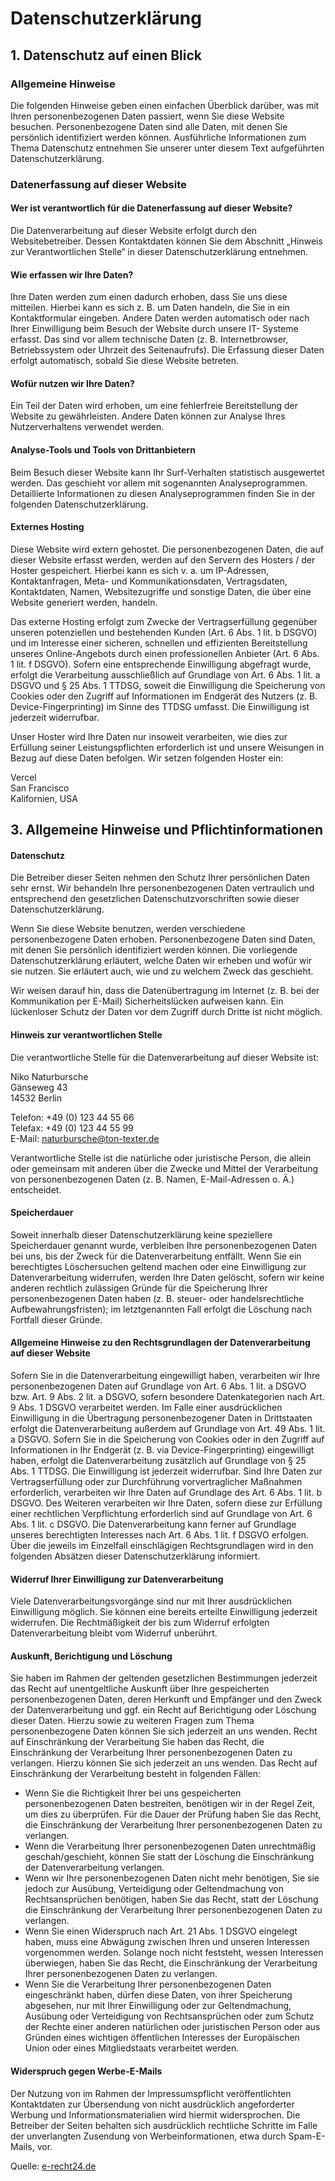 # Datenschutzerklärung


## 1. Datenschutz auf einen Blick

### Allgemeine Hinweise

Die folgenden Hinweise geben einen einfachen Überblick darüber, was mit Ihren personenbezogenen Daten
passiert, wenn Sie diese Website besuchen. Personenbezogene Daten sind alle Daten, mit denen Sie
persönlich identifiziert werden können. Ausführliche Informationen zum Thema Datenschutz entnehmen
Sie unserer unter diesem Text aufgeführten Datenschutzerklärung.

### Datenerfassung auf dieser Website

#### Wer ist verantwortlich für die Datenerfassung auf dieser Website?

Die Datenverarbeitung auf dieser Website erfolgt durch den Websitebetreiber. Dessen Kontaktdaten
können Sie dem Abschnitt „Hinweis zur Verantwortlichen Stelle“ in dieser Datenschutzerklärung entnehmen.

#### Wie erfassen wir Ihre Daten?

Ihre Daten werden zum einen dadurch erhoben, dass Sie uns diese mitteilen. Hierbei kann es sich z. B. um
Daten handeln, die Sie in ein Kontaktformular eingeben.
Andere Daten werden automatisch oder nach Ihrer Einwilligung beim Besuch der Website durch unsere IT-
Systeme erfasst. Das sind vor allem technische Daten (z. B. Internetbrowser, Betriebssystem oder Uhrzeit
des Seitenaufrufs). Die Erfassung dieser Daten erfolgt automatisch, sobald Sie diese Website betreten.

#### Wofür nutzen wir Ihre Daten?

Ein Teil der Daten wird erhoben, um eine fehlerfreie Bereitstellung der Website zu gewährleisten. Andere
Daten können zur Analyse Ihres Nutzerverhaltens verwendet werden.

#### Analyse-Tools und Tools von Drittanbietern

Beim Besuch dieser Website kann Ihr Surf-Verhalten statistisch ausgewertet werden. Das geschieht vor
allem mit sogenannten Analyseprogrammen.
Detaillierte Informationen zu diesen Analyseprogrammen finden Sie in der folgenden
Datenschutzerklärung.

#### Externes Hosting
Diese Website wird extern gehostet. Die personenbezogenen Daten, die auf dieser Website erfasst werden,
werden auf den Servern des Hosters / der Hoster gespeichert. Hierbei kann es sich v. a. um IP-Adressen,
Kontaktanfragen, Meta- und Kommunikationsdaten, Vertragsdaten, Kontaktdaten, Namen, Websitezugriffe
und sonstige Daten, die über eine Website generiert werden, handeln.

Das externe Hosting erfolgt zum Zwecke der Vertragserfüllung gegenüber unseren potenziellen und
bestehenden Kunden (Art. 6 Abs. 1 lit. b DSGVO) und im Interesse einer sicheren, schnellen und effizienten
Bereitstellung unseres Online-Angebots durch einen professionellen Anbieter (Art. 6 Abs. 1 lit. f DSGVO).
Sofern eine entsprechende Einwilligung abgefragt wurde, erfolgt die Verarbeitung ausschließlich auf
Grundlage von Art. 6 Abs. 1 lit. a DSGVO und § 25 Abs. 1 TTDSG, soweit die Einwilligung die Speicherung
von Cookies oder den Zugriff auf Informationen im Endgerät des Nutzers (z. B. Device-Fingerprinting) im
Sinne des TTDSG umfasst. Die Einwilligung ist jederzeit widerrufbar.

Unser Hoster wird Ihre Daten nur insoweit verarbeiten, wie dies zur Erfüllung seiner
Leistungspflichten erforderlich ist und unsere Weisungen in Bezug auf diese Daten befolgen.
Wir setzen folgenden Hoster ein:

Vercel\
San Francisco\
Kalifornien, USA

## 3. Allgemeine Hinweise und Pflichtinformationen

#### Datenschutz
Die Betreiber dieser Seiten nehmen den Schutz Ihrer persönlichen Daten sehr ernst. Wir behandeln Ihre
personenbezogenen Daten vertraulich und entsprechend den gesetzlichen Datenschutzvorschriften sowie
dieser Datenschutzerklärung.

Wenn Sie diese Website benutzen, werden verschiedene personenbezogene Daten erhoben.
Personenbezogene Daten sind Daten, mit denen Sie persönlich identifiziert werden können. Die vorliegende
Datenschutzerklärung erläutert, welche Daten wir erheben und wofür wir sie nutzen. Sie erläutert auch, wie
und zu welchem Zweck das geschieht.

Wir weisen darauf hin, dass die Datenübertragung im Internet (z. B. bei der Kommunikation per E-Mail)
Sicherheitslücken aufweisen kann. Ein lückenloser Schutz der Daten vor dem Zugriff durch Dritte ist nicht
möglich.

#### Hinweis zur verantwortlichen Stelle

Die verantwortliche Stelle für die Datenverarbeitung auf dieser Website ist:

Niko Naturbursche\
Gänseweg 43\
14532 Berlin

Telefon: +49 (0) 123 44 55 66\
Telefax: +49 (0) 123 44 55 99\
E-Mail: naturbursche@ton-texter.de

Verantwortliche Stelle ist die natürliche oder juristische Person, die allein oder gemeinsam mit anderen über
die Zwecke und Mittel der Verarbeitung von personenbezogenen Daten (z. B. Namen, E-Mail-Adressen o. Ä.)
entscheidet.

#### Speicherdauer

Soweit innerhalb dieser Datenschutzerklärung keine speziellere Speicherdauer genannt wurde, verbleiben
Ihre personenbezogenen Daten bei uns, bis der Zweck für die Datenverarbeitung entfällt. Wenn Sie ein
berechtigtes Löschersuchen geltend machen oder eine Einwilligung zur Datenverarbeitung widerrufen,
werden Ihre Daten gelöscht, sofern wir keine anderen rechtlich zulässigen Gründe für die Speicherung Ihrer
personenbezogenen Daten haben (z. B. steuer- oder handelsrechtliche Aufbewahrungsfristen); im
letztgenannten Fall erfolgt die Löschung nach Fortfall dieser Gründe.

#### Allgemeine Hinweise zu den Rechtsgrundlagen der Datenverarbeitung auf dieser Website

Sofern Sie in die Datenverarbeitung eingewilligt haben, verarbeiten wir Ihre personenbezogenen Daten auf
Grundlage von Art. 6 Abs. 1 lit. a DSGVO bzw. Art. 9 Abs. 2 lit. a DSGVO, sofern besondere Datenkategorien
nach Art. 9 Abs. 1 DSGVO verarbeitet werden. Im Falle einer ausdrücklichen Einwilligung in die Übertragung
personenbezogener Daten in Drittstaaten erfolgt die Datenverarbeitung außerdem auf Grundlage von Art.
49 Abs. 1 lit. a DSGVO. Sofern Sie in die Speicherung von Cookies oder in den Zugriff auf Informationen in
Ihr Endgerät (z. B. via Device-Fingerprinting) eingewilligt haben, erfolgt die Datenverarbeitung zusätzlich
auf Grundlage von § 25 Abs. 1 TTDSG. Die Einwilligung ist jederzeit widerrufbar. Sind Ihre Daten zur
Vertragserfüllung oder zur Durchführung vorvertraglicher Maßnahmen erforderlich, verarbeiten wir Ihre
Daten auf Grundlage des Art. 6 Abs. 1 lit. b DSGVO. Des Weiteren verarbeiten wir Ihre Daten, sofern diese
zur Erfüllung einer rechtlichen Verpflichtung erforderlich sind auf Grundlage von Art. 6 Abs. 1 lit. c DSGVO.
Die Datenverarbeitung kann ferner auf Grundlage unseres berechtigten Interesses nach Art. 6 Abs. 1 lit. f
DSGVO erfolgen. Über die jeweils im Einzelfall einschlägigen Rechtsgrundlagen wird in den folgenden
Absätzen dieser Datenschutzerklärung informiert.

#### Widerruf Ihrer Einwilligung zur Datenverarbeitung

Viele Datenverarbeitungsvorgänge sind nur mit Ihrer ausdrücklichen Einwilligung möglich. Sie können eine
bereits erteilte Einwilligung jederzeit widerrufen. Die Rechtmäßigkeit der bis zum Widerruf erfolgten
Datenverarbeitung bleibt vom Widerruf unberührt.

#### Auskunft, Berichtigung und Löschung
Sie haben im Rahmen der geltenden gesetzlichen Bestimmungen jederzeit das Recht auf unentgeltliche
Auskunft über Ihre gespeicherten personenbezogenen Daten, deren Herkunft und Empfänger und den
Zweck der Datenverarbeitung und ggf. ein Recht auf Berichtigung oder Löschung dieser Daten. Hierzu sowie
zu weiteren Fragen zum Thema personenbezogene Daten können Sie sich jederzeit an uns wenden.
Recht auf Einschränkung der Verarbeitung
Sie haben das Recht, die Einschränkung der Verarbeitung Ihrer personenbezogenen Daten zu verlangen.
Hierzu können Sie sich jederzeit an uns wenden. Das Recht auf Einschränkung der Verarbeitung besteht in
folgenden Fällen:

- Wenn Sie die Richtigkeit Ihrer bei uns gespeicherten personenbezogenen Daten bestreiten, benötigen wir
in der Regel Zeit, um dies zu überprüfen. Für die Dauer der Prüfung haben Sie das Recht, die
Einschränkung der Verarbeitung Ihrer personenbezogenen Daten zu verlangen.
- Wenn die Verarbeitung Ihrer personenbezogenen Daten unrechtmäßig geschah/geschieht, können Sie
statt der Löschung die Einschränkung der Datenverarbeitung verlangen.
- Wenn wir Ihre personenbezogenen Daten nicht mehr benötigen, Sie sie jedoch zur Ausübung,
Verteidigung oder Geltendmachung von Rechtsansprüchen benötigen, haben Sie das Recht, statt der
Löschung die Einschränkung der Verarbeitung Ihrer personenbezogenen Daten zu verlangen.
- Wenn Sie einen Widerspruch nach Art. 21 Abs. 1 DSGVO eingelegt haben, muss eine Abwägung zwischen
Ihren und unseren Interessen vorgenommen werden. Solange noch nicht feststeht, wessen Interessen
überwiegen, haben Sie das Recht, die Einschränkung der Verarbeitung Ihrer personenbezogenen Daten
zu verlangen.
- Wenn Sie die Verarbeitung Ihrer personenbezogenen Daten eingeschränkt haben, dürfen diese Daten, von
ihrer Speicherung abgesehen, nur mit Ihrer Einwilligung oder zur Geltendmachung, Ausübung oder
Verteidigung von Rechtsansprüchen oder zum Schutz der Rechte einer anderen natürlichen oder
juristischen Person oder aus Gründen eines wichtigen öffentlichen Interesses der Europäischen Union oder
eines Mitgliedstaats verarbeitet werden.

#### Widerspruch gegen Werbe-E-Mails

Der Nutzung von im Rahmen der Impressumspflicht veröffentlichten Kontaktdaten zur Übersendung von
nicht ausdrücklich angeforderter Werbung und Informationsmaterialien wird hiermit widersprochen. Die
Betreiber der Seiten behalten sich ausdrücklich rechtliche Schritte im Falle der unverlangten Zusendung von
Werbeinformationen, etwa durch Spam-E-Mails, vor.

Quelle: <a href="https://www.e-recht24.de" target="_blank">e-recht24.de</a>